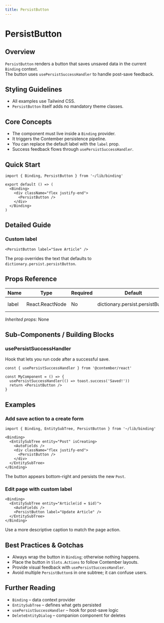 ```yaml
---
title: PersistButton
---
```


<!-- Edited by human: false -->
<!-- Examples count: 17 -->
<!-- Source examples: 2 -->
<!-- Playground examples: 5 -->
<!-- External examples: 10 -->
<!-- Import examples: 8 -->

# PersistButton

## Overview
`PersistButton` renders a button that saves unsaved data in the current `Binding` context.  
The button uses `usePersistSuccessHandler` to handle post-save feedback.

## Styling Guidelines
* All examples use Tailwind CSS.  
* `PersistButton` itself adds no mandatory theme classes.

## Core Concepts
* The component must live inside a `Binding` provider.  
* It triggers the Contember persistence pipeline.  
* You can replace the default label with the `label` prop.  
* Success feedback flows through `usePersistSuccessHandler`.

## Quick Start
```tsx
import { Binding, PersistButton } from '~/lib/binding'

export default () => (
  <Binding>
    <div className="flex justify-end">
      <PersistButton />
    </div>
  </Binding>
)
```

## Detailed Guide
### Custom label
```tsx
<PersistButton label="Save Article" />
```
The prop overrides the text that defaults to `dictionary.persist.persistButton`.

## Props Reference
| Name | Type | Required | Default | Description |
| ---- | ---- | -------- | ------- | ----------- |
| label | React.ReactNode | No | dictionary.persist.persistButton | Custom button text |

_Inherited props:_ None

## Sub-Components / Building Blocks
### usePersistSuccessHandler
Hook that lets you run code after a successful save.

```tsx
const { usePersistSuccessHandler } from '@contember/react'

const MyComponent = () => {
  usePersistSuccessHandler(() => toast.success('Saved!'))
  return <PersistButton />
}
```

## Examples
### Add save action to a create form
```tsx
import { Binding, EntitySubTree, PersistButton } from '~/lib/binding'

<Binding>
  <EntitySubTree entity="Post" isCreating>
    <AutoFields />
    <div className="flex justify-end">
      <PersistButton />
    </div>
  </EntitySubTree>
</Binding>
```
The button appears bottom-right and persists the new `Post`.

### Edit page with custom label
```tsx
<Binding>
  <EntitySubTree entity="Article(id = $id)">
    <AutoFields />
    <PersistButton label="Update Article" />
  </EntitySubTree>
</Binding>
```
Use a more descriptive caption to match the page action.

## Best Practices & Gotchas
* Always wrap the button in `Binding`; otherwise nothing happens.  
* Place the button in `Slots.Actions` to follow Contember layouts.  
* Provide visual feedback with `usePersistSuccessHandler`.  
* Avoid multiple `PersistButton`s in one subtree; it can confuse users.

## Further Reading
* `Binding` – data context provider  
* `EntitySubTree` – defines what gets persisted  
* `usePersistSuccessHandler` – hook for post-save logic  
* `DeleteEntityDialog` – companion component for deletes

<!-- End of Generated Documentation -->